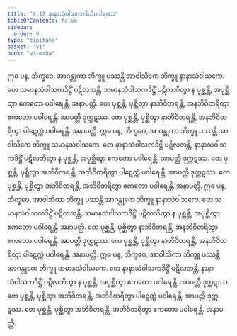 ```yaml
---
title: "4.17 နာနာသံဝါသကာဒီဟိပဝါရဏာ"
tableOfContents: false
sidebar:
  order: 9
type: "tipitaka"
basket: "vi"
book: "vi-maha"
---
```



<DynamicBreadcrumb />

<Division number="230" book="vi-maha">

<Paragraph number="1057" book="vi-maha">
ဣဓ ပန, ဘိက္ခဝေ, အာဂန္တုကာ ဘိက္ခူ ပဿန္တိ အာဝါသိကေ ဘိက္ခူ နာနာသံဝါသကေ. တေ သမာနသံဝါသကဒိဋ္ဌိံ ပဋိလဘန္တိ, သမာနသံဝါသကဒိဋ္ဌိံ ပဋိလဘိတွာ န ပုစ္ဆန္တိ, အပုစ္ဆိတွာ ဧကတော ပဝါရေန္တိ. အနာပတ္တိ. တေ ပုစ္ဆန္တိ, ပုစ္ဆိတွာ နာဘိဝိတရန္တိ, အနဘိဝိတရိတွာ ဧကတော ပဝါရေန္တိ. အာပတ္တိ ဒုက္ကဋဿ. တေ ပုစ္ဆန္တိ, ပုစ္ဆိတွာ နာဘိဝိတရန္တိ, အနဘိဝိတရိတွာ ပါဋေက္ကံ ပဝါရေန္တိ. အနာပတ္တိ.
</Paragraph>

<Paragraph number="1058" book="vi-maha">
ဣဓ ပန, ဘိက္ခဝေ, အာဂန္တုကာ ဘိက္ခူ ပဿန္တိ အာဝါသိကေ ဘိက္ခူ သမာနသံဝါသကေ. တေ နာနာသံဝါသကဒိဋ္ဌိံ ပဋိလဘန္တိ, နာနာသံဝါသကဒိဋ္ဌိံ ပဋိလဘိတွာ န ပုစ္ဆန္တိ, အပုစ္ဆိတွာ ဧကတော ပဝါရေန္တိ. အာပတ္တိ ဒုက္ကဋဿ. တေ ပုစ္ဆန္တိ, ပုစ္ဆိတွာ အဘိဝိတရန္တိ, အဘိဝိတရိတွာ ပါဋေက္ကံ ပဝါရေန္တိ. အာပတ္တိ ဒုက္ကဋဿ. တေ ပုစ္ဆန္တိ, ပုစ္ဆိတွာ အဘိဝိတရန္တိ, အဘိဝိတရိတွာ ဧကတော ပဝါရေန္တိ. အနာပတ္တိ.
</Paragraph>

<Paragraph number="1059" book="vi-maha">
ဣဓ ပန, ဘိက္ခဝေ, အာဝါသိကာ ဘိက္ခူ ပဿန္တိ အာဂန္တုကေ ဘိက္ခူ နာနာသံဝါသကေ. တေ သမာနသံဝါသကဒိဋ္ဌိံ ပဋိလဘန္တိ, သမာနသံဝါသကဒိဋ္ဌိံ ပဋိလဘိတွာ န ပုစ္ဆန္တိ, အပုစ္ဆိတွာ ဧကတော ပဝါရေန္တိ. အနာပတ္တိ. တေ ပုစ္ဆန္တိ, ပုစ္ဆိတွာ နာဘိဝိတရန္တိ, အနဘိဝိတရိတွာ ဧကတော ပဝါရေန္တိ. အာပတ္တိ ဒုက္ကဋဿ. တေ ပုစ္ဆန္တိ, ပုစ္ဆိတွာ နာဘိဝိတရန္တိ, အနဘိဝိတရိတွာ ပါဋေက္ကံ ပဝါရေန္တိ. အနာပတ္တိ.
</Paragraph>

<Paragraph number="1060" book="vi-maha">
ဣဓ ပန, ဘိက္ခဝေ, အာဝါသိကာ ဘိက္ခူ ပဿန္တိ အာဂန္တုကေ ဘိက္ခူ သမာနသံဝါသကေ. တေ နာနာသံဝါသကဒိဋ္ဌိံ ပဋိလဘန္တိ, နာနာသံဝါသကဒိဋ္ဌိံ ပဋိလဘိတွာ န ပုစ္ဆန္တိ, အပုစ္ဆိတွာ ဧကတော ပဝါရေန္တိ. အာပတ္တိ ဒုက္ကဋဿ. တေ ပုစ္ဆန္တိ, ပုစ္ဆိတွာ အဘိဝိတရန္တိ, အဘိဝိတရိတွာ ပါဋေက္ကံ ပဝါရေန္တိ. အာပတ္တိ ဒုက္ကဋဿ. တေ ပုစ္ဆန္တိ, ပုစ္ဆိတွာ အဘိဝိတရန္တိ, အဘိဝိတရိတွာ ဧကတော ပဝါရေန္တိ. အနာပတ္တိ.
</Paragraph>
</Division>